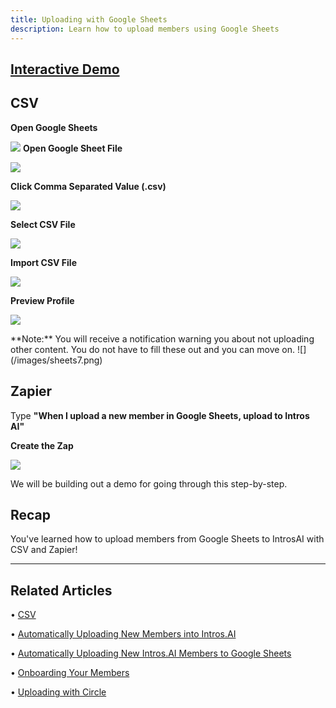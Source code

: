 ```yaml
---
title: Uploading with Google Sheets
description: Learn how to upload members using Google Sheets
---
```

[Interactive Demo](https://intros-ai.navattic.com/6bi405ov)
-----------------------------------------------------------

CSV
---

**Open Google Sheets**

![](/images/sheets1.png)
**Open Google Sheet File**

![](/images/sheets2.png)

**Click Comma Separated Value (.csv)**

![](/images/sheets3.png)

**Select CSV File**

![](/images/sheets4.png)

**Import CSV File**

![](/images/sheets5.png)

**Preview Profile**

![](/images/sheets6.png)

<Note>
**Note:** You will receive a notification warning you about not uploading other content. You do not have to fill these out and you can move on.
</Note>
![](/images/sheets7.png)

Zapier
------

Type **"When I upload a new member in Google Sheets, upload to Intros AI"**

**Create the Zap**

![](/images/sheets8.png)

We will be building out a demo for going through this step-by-step.

Recap
-----

You've learned how to upload members from Google Sheets to IntrosAI with CSV and Zapier!

* * *

## Related Articles

• [CSV](/uploading-members/csv)

• [Automatically Uploading New Members into Intros.AI](/uploading-members/auto-update-intros)

• [Automatically Uploading New Intros.AI Members to Google Sheets](/uploading-members/auto-update-google-sheets)

• [Onboarding Your Members](/getting-started/onboarding-members)

• [Uploading with Circle](/uploading-members/circle)

